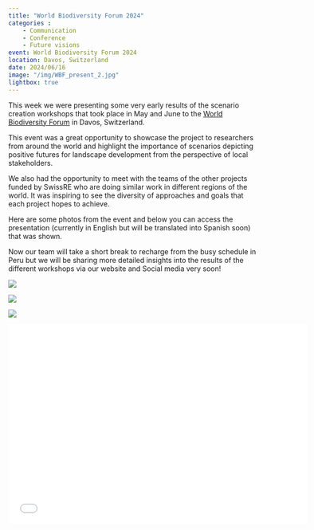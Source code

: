 ```yaml
---
title: "World Biodiversity Forum 2024"
categories : 
    - Communication
    - Conference
    - Future visions
event: World Biodiversity Forum 2024
location: Davos, Switzerland
date: 2024/06/16
image: "/img/WBF_present_2.jpg"
lightbox: true
---
```


This week we were presenting some very early results of the scenario creation workshops that took place in May and June to the [World Biodiversity Forum](https://www.worldbiodiversityforum.org/en/wbf-2024) in Davos, Switzerland. 

This event was a great opportunity to showcase the project to researchers from around the world and highlight the importance of scenarios depicting positive futures for landscape development from the perspective of local stakeholders.

We also had the opportunity to meet with the teams of the other projects funded by SwissRE who are doing similar work in different regions of the world. It was inspiring to see the diversity of approaches and goals that each project hopes to achieve.

Here are some photos from the event and below you can access the presentation (currently in English but will be translated into Spanish soon) that was shown. 

Now our team will take a short break to recharge from the busy schedule in Peru but we will be sharing more detailed insights into the results of the different workshops via our website and Social media very soon!

::: {layout-nrow=2}
![](../img/WBF_present.jpg){group="my-gallery"}

![](../img/WBF_group.jpg){group="my-gallery"}

![](../img/WBF_meeting.jpg){group="my-gallery"}

:::

```{=html}
<div class="embed-container">
  <p align="center"><iframe width="600" height="400" src="../media/WBF_pres_1962024.pdf" style="border: 0.5px" ></iframe
  /p>
</div>
```



